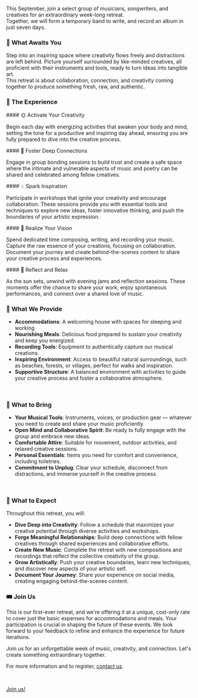 
This September, join a select group of musicians, songwriters, and creatives for an extraordinary week-long retreat.  
Together, we will form a temporary band to write, and record an album in just seven days.

### 🌟 What Awaits You

Step into an inspiring space where creativity flows freely and distractions are left behind. Picture yourself surrounded by like-minded creatives, all proficient with their instruments and tools, ready to turn ideas into tangible art.  
This retreat is about collaboration, connection, and creativity coming together to produce something fresh, raw, and authentic.

<ImageComp
  src="/image/mixing-scene-one-week-retreat.jpg"
  className="w-full md:-ml-12 my-8 md:my-16 aspect-video"
  aspectRatio="1803 / 1200"
  alt="A mixer and a laptop, ready to record"
/>

### 🎤 The Experience

<div className="grid md:grid-cols-2 gap-x-8">

<div>
#### 🌞 Activate Your Creativity

Begin each day with energizing activities that awaken your body and mind, setting the tone for a productive and inspiring day ahead, ensuring you are fully prepared to dive into the creative process.
</div>

<div>
#### 🤝 Foster Deep Connections 

Engage in group bonding sessions to build trust and create a safe space where the intimate and vulnerable aspects of music and poetry can be shared and celebrated among fellow creatives.
</div>

<div>
#### 💡 Spark Inspiration


Participate in workshops that ignite your creativity and encourage collaboration. These sessions provide you with essential tools and techniques to explore new ideas, foster innovative thinking, and push the boundaries of your artistic expression.
</div>

<div>
#### 🎼 Realize Your Vision

Spend dedicated time composing, writing, and recording your music. Capture the raw essence of your creations, focusing on collaboration. Document your journey and create behind-the-scenes content to share your creative process and experiences.
</div>

<div>
#### 🌙 Reflect and Relax

As the sun sets, unwind with evening jams and reflection sessions. These moments offer the chance to share your work, enjoy spontaneous performances, and connect over a shared love of music.
</div>

</div>

<ImageComp
  src="/image/hannes-diem-on-grand-piano-one-week-album.jpg"
  className="w-full md:ml-12 my-8 md:my-16"
  aspectRatio="1803 / 1200"
  alt="A mixer and a laptop, ready to record"
/>

### 🏡 What We Provide

- **Accommodations**: A welcoming house with spaces for sleeping and working
- **Nourishing Meals**: Delicious food prepared to sustain your creativity and keep you energized.
- **Recording Tools**: Equipment to authentically capture our musical creations.
- **Inspiring Environment**: Access to beautiful natural surroundings, such as beaches, forests, or villages, perfect for walks and inspiration.
- **Supportive Structure**: A balanced environment with activities to guide your creative process and foster a collaborative atmosphere.

&nbsp;

### 🎒 What to Bring

- **Your Musical Tools**: Instruments, voices, or production gear — whatever you need to create and share your music proficiently.
- **Open Mind and Collaborative Spirit**: Be ready to fully engage with the group and embrace new ideas.
- **Comfortable Attire**: Suitable for movement, outdoor activities, and relaxed creative sessions.
- **Personal Essentials**: Items you need for comfort and convenience, including toiletries.
- **Commitment to Unplug**: Clear your schedule, disconnect from distractions, and immerse yourself in the creative process.

&nbsp;

### 🌈 What to Expect

Throughout this retreat, you will:

- **Dive Deep into Creativity**: Follow a schedule that maximizes your creative potential through diverse activities and workshops.
- **Forge Meaningful Relationships**: Build deep connections with fellow creatives through shared experiences and collaborative efforts.
- **Create New Music**: Complete the retreat with new compositions and recordings that reflect the collective creativity of the group.
- **Grow Artistically**: Push your creative boundaries, learn new techniques, and discover new aspects of your artistic self.
- **Document Your Journey**: Share your experience on social media, creating engaging behind-the-scenes content.

<ImageComp
  src="/image/hannes-diem-on-guitar-one-week-album.jpg"
  className="w-full md:-ml-12 my-8 md:my-16 aspect-video"
  aspectRatio="4 / 3"
  alt="Hannes Diem playing Guitar in the sun"
/>


### 🎟️ Join Us

This is our first-ever retreat, and we're offering it at a unique, cost-only rate to cover just the basic expenses for accommodations and meals. Your participation is crucial in shaping the future of these events. We look forward to your feedback to refine and enhance the experience for future iterations.

Join us for an unforgettable week of music, creativity, and connection. Let's create something extraordinary together.


For more information and to register, [contact us](mailto:album-retreat@hannesdiem.de).

&nbsp;

<div className="flex content-center justify-center">
  <a href="mailto:album-retreat@hannesdiem.de" className={primaryButtonStyles}>Join us!</a>
</div>


